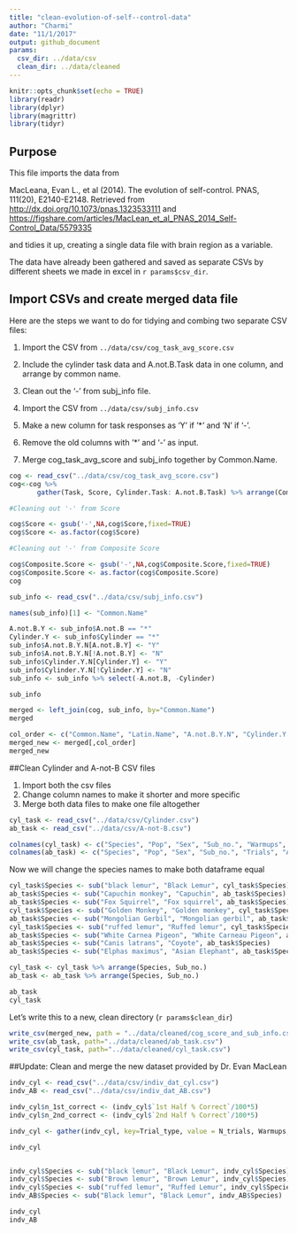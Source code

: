 ```yaml
---
title: "clean-evolution-of-self--control-data"
author: "Charmi"
date: "11/1/2017"
output: github_document
params:
  csv_dir: ../data/csv
  clean_dir: ../data/cleaned
---
```


```r
knitr::opts_chunk$set(echo = TRUE)
library(readr)
library(dplyr)
library(magrittr)
library(tidyr)
```

## Purpose

This file imports the data from 

MacLeana, Evan L., et al (2014). The evolution of self-control. PNAS, 111(20), E2140-E2148. Retrieved from <http://dx.doi.org/10.1073/pnas.1323533111> and <https://figshare.com/articles/MacLean_et_al_PNAS_2014_Self-Control_Data/5579335>

and tidies it up, creating a single data file with brain region as a variable.

The data have already been gathered and saved as separate CSVs by different sheets we made in excel in `r params$csv_dir`.

## Import CSVs and create merged data file

Here are the steps we want to do for tidying and combing two separate CSV files:

1. Import the CSV from `../data/csv/cog_task_avg_score.csv`
2. Include the cylinder task data and A.not.B.Task data in one column, and arrange by common name.
3. Clean out the '-' from subj_info file.

4. Import the CSV from `../data/csv/subj_info.csv`
5. Make a new column for task responses as 'Y' if '*' and 'N' if '-'.
6. Remove the old columns with '*' and '-' as input.
7. Merge cog_task_avg_score and subj_info together by Common.Name.


```r
cog <- read_csv("../data/csv/cog_task_avg_score.csv")
cog<-cog %>%
       gather(Task, Score, Cylinder.Task: A.not.B.Task) %>% arrange(Common.Name)

#Cleaning out '-' from Score

cog$Score <- gsub('-',NA,cog$Score,fixed=TRUE)
cog$Score <- as.factor(cog$Score)

#Cleaning out '-' from Composite Score

cog$Composite.Score <- gsub('-',NA,cog$Composite.Score,fixed=TRUE)
cog$Composite.Score <- as.factor(cog$Composite.Score)
cog
```

```r
sub_info <- read_csv("../data/csv/subj_info.csv")

names(sub_info)[1] <- "Common.Name"

A.not.B.Y <- sub_info$A.not.B == "*"
Cylinder.Y <- sub_info$Cylinder == "*"
sub_info$A.not.B.Y.N[A.not.B.Y] <- "Y"
sub_info$A.not.B.Y.N[!A.not.B.Y] <- "N"
sub_info$Cylinder.Y.N[Cylinder.Y] <- "Y"
sub_info$Cylinder.Y.N[!Cylinder.Y] <- "N"
sub_info <- sub_info %>% select(-A.not.B, -Cylinder)

sub_info
```

```r

merged <- left_join(cog, sub_info, by="Common.Name")
merged

```

```r

col_order <- c("Common.Name", "Latin.Name", "A.not.B.Y.N", "Cylinder.Y.N", "Task", "Score", "Composite.Score", "Sex", "Age", "Population", "Subject")
merged_new <- merged[,col_order]
merged_new

```

##Clean Cylinder and A-not-B CSV files

1. Import both the csv files
2. Change column names to make it shorter and more specific
3. Merge both data files to make one file altogether

```r

cyl_task <- read_csv("../data/csv/Cylinder.csv")
ab_task <- read_csv("../data/csv/A-not-B.csv")

colnames(cyl_task) <- c("Species", "Pop", "Sex", "Sub_no.", "Warmups", "Test_percent_correct", "first_corr", "second_corr")
colnames(ab_task) <- c("Species", "Pop", "Sex", "Sub_no.", "Trials", "Accuracy")

```

Now we will change the species names to make both dataframe equal


```r

cyl_task$Species <- sub("black lemur", "Black Lemur", cyl_task$Species)
ab_task$Species <- sub("Capuchin monkey", "Capuchin", ab_task$Species)
ab_task$Species <- sub("Fox Squirrel", "Fox squirrel", ab_task$Species)
cyl_task$Species <- sub("Golden Monkey", "Golden monkey", cyl_task$Species)
ab_task$Species <- sub("Mongolian Gerbil", "Mongolian gerbil", ab_task$Species)
cyl_task$Species <- sub("ruffed lemur", "Ruffed lemur", cyl_task$Species)
ab_task$Species <- sub("White Carnea Pigeon", "White Carneau Pigeon", ab_task$Species)
ab_task$Species <- sub("Canis latrans", "Coyote", ab_task$Species)
ab_task$Species <- sub("Elphas maximus", "Asian Elephant", ab_task$Species)

cyl_task <- cyl_task %>% arrange(Species, Sub_no.)
ab_task <- ab_task %>% arrange(Species, Sub_no.)

ab_task
cyl_task

```



Let's write this to a new, clean directory (`r params$clean_dir`)

```r
write_csv(merged_new, path = "../data/cleaned/cog_score_and_sub_info.csv")
write_csv(ab_task, path="../data/cleaned/ab_task.csv")
write_csv(cyl_task, path="../data/cleaned/cyl_task.csv")
```

##Update: Clean and merge the new dataset provided by Dr. Evan MacLean

```r

indv_cyl <- read_csv("../data/csv/indiv_dat_cyl.csv")
indv_AB <- read_csv("../data/csv/indiv_dat_AB.csv")

indv_cyl$n_1st_correct <- (indv_cyl$`1st Half % Correct`/100*5)
indv_cyl$n_2nd_correct <- (indv_cyl$`2nd Half % Correct`/100*5)

indv_cyl <- gather(indv_cyl, key=Trial_type, value = N_trials, Warmups, `n_1st_correct`, `n_2nd_correct`)

indv_cyl


indv_cyl$Species <- sub("black lemur", "Black Lemur", indv_cyl$Species)
indv_cyl$Species <- sub("Brown lemur", "Brown Lemur", indv_cyl$Species)
indv_cyl$Species <- sub("ruffed lemur", "Ruffed Lemur", indv_cyl$Species)
indv_AB$Species <- sub("Black lemur", "Black Lemur", indv_AB$Species)

indv_cyl
indv_AB

```




